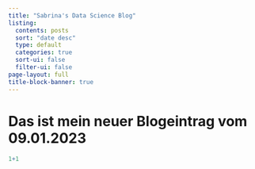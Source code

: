 ```yaml
---
title: "Sabrina's Data Science Blog"
listing:
  contents: posts
  sort: "date desc"
  type: default
  categories: true
  sort-ui: false
  filter-ui: false
page-layout: full
title-block-banner: true
---
```


# Das ist mein neuer Blogeintrag vom 09.01.2023

```r
1+1
```
